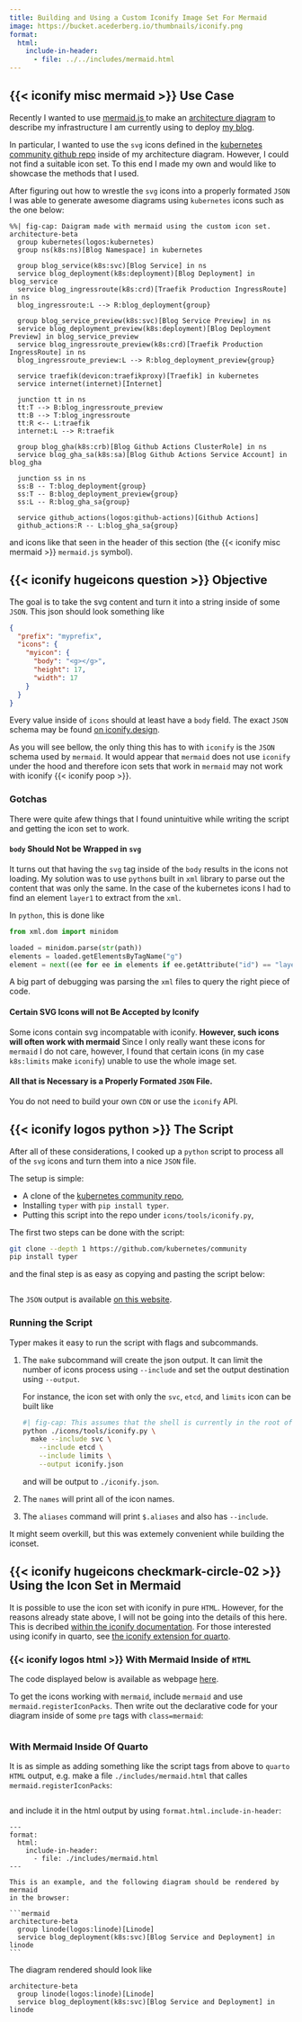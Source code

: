 ```yaml
---
title: Building and Using a Custom Iconify Image Set For Mermaid
image: https://bucket.acederberg.io/thumbnails/iconify.png
format:
  html:
    include-in-header:
      - file: ../../includes/mermaid.html
---
```


## {{< iconify misc mermaid >}} Use Case

Recently I wanted to use [mermaid.js <span class="iconify" data-icon="misc:mermaid"></span>](https://mermaid.js.org) to make an
[architecture diagram](https://mermaid.js.org/syntax/architecture.html) to
describe my infrastructure I am currently using to deploy
[my blog](https://acederberg.io).

In particular, I wanted to use the `svg` icons defined in the [kubernetes community github repo](https://github.com/kubernetes/community/tree/master/icons/svg)
inside of my architecture diagram. However, I could not find a suitable icon set.
To this end I made my own and would like to showcase the methods that I used.

After figuring out how to wrestle the `svg` icons into a properly formated `JSON` I was able to generate
awesome diagrams using `kubernetes` icons such as the one below:

```mermaid
%%| fig-cap: Daigram made with mermaid using the custom icon set.
architecture-beta
  group kubernetes(logos:kubernetes)
  group ns(k8s:ns)[Blog Namespace] in kubernetes

  group blog_service(k8s:svc)[Blog Service] in ns
  service blog_deployment(k8s:deployment)[Blog Deployment] in blog_service
  service blog_ingressroute(k8s:crd)[Traefik Production IngressRoute] in ns
  blog_ingressroute:L --> R:blog_deployment{group}

  group blog_service_preview(k8s:svc)[Blog Service Preview] in ns
  service blog_deployment_preview(k8s:deployment)[Blog Deployment Preview] in blog_service_preview
  service blog_ingressroute_preview(k8s:crd)[Traefik Production IngressRoute] in ns
  blog_ingressroute_preview:L --> R:blog_deployment_preview{group}

  service traefik(devicon:traefikproxy)[Traefik] in kubernetes
  service internet(internet)[Internet]

  junction tt in ns
  tt:T --> B:blog_ingressroute_preview
  tt:B --> T:blog_ingressroute
  tt:R <-- L:traefik
  internet:L --> R:traefik

  group blog_gha(k8s:crb)[Blog Github Actions ClusterRole] in ns
  service blog_gha_sa(k8s:sa)[Blog Github Actions Service Account] in blog_gha

  junction ss in ns
  ss:B -- T:blog_deployment{group}
  ss:T -- B:blog_deployment_preview{group}
  ss:L -- R:blog_gha_sa{group}

  service github_actions(logos:github-actions)[Github Actions]
  github_actions:R -- L:blog_gha_sa{group}
```

and icons like that seen in the header of this section (the {{< iconify misc mermaid >}} `mermaid.js` symbol).

## {{< iconify hugeicons question >}} Objective

The goal is to take the svg content and turn it into a string inside of some
`JSON`. This json should look something like

```json
{
  "prefix": "myprefix",
  "icons": {
    "myicon": {
      "body": "<g></g>",
      "height": 17,
      "width": 17
    }
  }
}
```

Every value inside of `icons` should at least have a `body` field.
The exact `JSON` schema may be found [on iconify.design](https://iconify.design/docs/types/iconify-json.html).

::: { .callout-note }

As you will see bellow, the only thing this has to with `iconify` is the `JSON` schema used by `mermaid`.
It would appear that `mermaid` does not use `iconify` under the hood and therefore icon sets that work in `mermaid` may not work with iconify {{< iconify poop >}}.

:::

### Gotchas

There were quite afew things that I found unintuitive while writing the script
and getting the icon set to work.

::: { .callout-warning }

#### `body` Should Not be Wrapped in `svg`

It turns out that having the `svg` tag inside of the `body` results in the icons not loading.
My solution was to use `python`s built in `xml` library to parse out the
content that was only the same. In the case of the kubernetes icons I had to find
an element `layer1` to extract from the `xml`.

In `python`, this is done like

```python
from xml.dom import minidom

loaded = minidom.parse(str(path))
elements = loaded.getElementsByTagName("g")
element = next((ee for ee in elements if ee.getAttribute("id") == "layer1"), None)
```

A big part of debugging was parsing the `xml` files to query the right piece
of code.

:::

::: { .callout-warning }

#### Certain SVG Icons will not Be Accepted by Iconify

Some icons contain svg incompatable with iconify.
**However, such icons will often work with mermaid**
Since I only really want these icons for `mermaid` I do not care, however,
I found that certain icons (in my case `k8s:limits` make `iconify`) unable to use the whole image set.

<!--
The code reproducing this is below:

```.html

```

For those curious, the minimal content to reproduce the error is [is available here](./iconify.html).
Deleting `limits` and its associated alias fix the problem and then the `k8s:node` icon can be foundd.
-->

:::

::: { .callout-warning }

#### All that is Necessary is a Properly Formated `JSON` File.

You do not need to build your own `CDN` or use the `iconify` API.

:::

## {{< iconify logos python >}} The Script

After all of these considerations, I cooked up a `python` script to process all of the
`svg` icons and turn them into a nice `JSON` file.

The setup is simple:

- A clone of the [kubernetes community repo](https://github.com/kubernetes),
- Installing `typer` with `pip install typer`.
- Putting this script into the repo under `icons/tools/iconify.py`,

The first two steps can be done with the script:

```sh
git clone --depth 1 https://github.com/kubernetes/community
pip install typer
```

and the final step is as easy as copying and pasting the script below:

```.python

```

::: {.callout-note}

The `JSON` output is available [on this website](/icons/kubernetes.json).

:::

### Running the Script

Typer makes it easy to run the script with flags and subcommands.

1. The `make` subcommand will create the json output.
   It can limit the number of icons process using `--include` and set the output destination using `--output`.

   For instance, the icon set with only the `svc`, `etcd`, and `limits` icon can be built like

   ```sh
   #| fig-cap: This assumes that the shell is currently in the root of the cloned community repo.
   python ./icons/tools/iconify.py \
     make --include svc \
       --include etcd \
       --include limits \
       --output iconify.json
   ```

   and will be output to `./iconify.json`.

2. The `names` will print all of the icon names.
3. The `aliases` command will print `$.aliases` and also has `--include`.

It might seem overkill, but this was extemely convenient while building the iconset.

## {{< iconify hugeicons checkmark-circle-02 >}} Using the Icon Set in Mermaid

::: { .callout-note }

It is possible to use the icon set with iconify in pure `HTML`.
However, for the reasons already state above, I will not be going into the details of this here.
This is decribed [within the iconify documentation](https://iconify.design/docs/icon-components/svg-framework/).
For those interested using iconify in quarto, see [the iconify extension for quarto](https://github.com/mcanouil/quarto-iconify).

:::

### {{< iconify logos html >}} With Mermaid Inside of `HTML`

::: { .callout-note }

The code displayed below is available as webpage [here](./mermaid.html).

:::

To get the icons working with `mermaid`, include `mermaid` and use `mermaid.registerIconPacks`.
Then write out the declarative code for your diagram inside of some `pre` tags with `class=mermaid`:

```.html

```

### With Mermaid Inside Of Quarto

It is as simple as adding something like the script tags from above to `quarto` `HTML`
output, e.g. make a file `./includes/mermaid.html` that calles `mermaid.registerIconPacks`:

```.html

```

and include it in the html output by using `format.html.include-in-header`:

````quarto
---
format:
  html:
    include-in-header:
      - file: ./includes/mermaid.html
---

This is an example, and the following diagram should be rendered by mermaid
in the browser:

```mermaid
architecture-beta
  group linode(logos:linode)[Linode]
  service blog_deployment(k8s:svc)[Blog Service and Deployment] in linode
```

````

The diagram rendered should look like

```mermaid
architecture-beta
  group linode(logos:linode)[Linode]
  service blog_deployment(k8s:svc)[Blog Service and Deployment] in linode
```

<!--
With this script in the head, it is also possible to use iconify icons inline
with [the iconify extension for quarto](https://github.com/mcanouil/quarto-iconify),
for instance

```
{{< iconify k8s svc >}}
```

will render to {{< iconify k8s svc >}}.
-->
